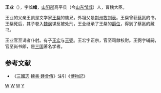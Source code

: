 {{otheruses|other=曾參與[[司馬昭弒君|司馬昭弒君]]的魏晉同姓名大臣|王業 (西晉)}}
'''王业'''（{{bd|?||?||}}），字'''长绪'''，[[山阳郡|山阳郡]]高平县（今[[山东|山东]][[邹城|邹城]]）人，曹魏大臣。

王业的父亲王凯是文学家[[王粲|王粲]]的族兄，外祖父是[[荆州|荆州]][[牧|牧]][[刘表|刘表]]。王粲曾获[[蔡邕|蔡邕]]的书，王粲死后，其子卷入[[魏讽|魏讽]]谋反被处刑，王业继承了王粲的[[爵位|爵位]]，得到了蔡邕的藏书。

王业官至谒者仆射。有子[[王宏_(西晉)|王宏]]与[[王弼_(三國)|王弼]]。王宏字正宗，官至司隸校尉。王弼字辅嗣，官至尚书郎，是[[三国|三国]]著名学者。

== 参考文献 ==
* 《[[三國志|三國志]]·[[s:三國志/卷28#王弼|魏書·鍾會傳]]》注引《[[博物記|博物記]]》

{{三國人物小作品}}
[[Category:三国人|W]]
[[Category:邹城人|W]]
[[Category:曹魏官员|W]]
[[Category:王姓|Y]]